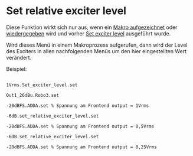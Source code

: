 # Set relative exciter level

Diese Funktion wirkt sich nur aus, wenn ein [Makro aufgezeichnet](/de/help/macro/start-macro-recording) oder [wiedergegeben](/de/help/macro/play-macro) wird und vorher [Set exciter level](/de/help/macro/set-exciter-level) ausgeführt wurde.

Wird dieses Menü in einem Makroprozess aufgerufen, dann wird der Level des Exciters in allen nachfolgenden Menüs um den hier eingestellten Wert verändert.

Beispiel:

```plaintext

1Vrms.Set_exciter_level.set

Out1_26dBu.Robo3.set

-20dBFS.ADDA.set % Spannung am Frontend output = 1Vrms

-6dB.set_relative_exciter_level.set

-20dBFS.ADDA.set % Spannung am Frontend output = 0,5Vrms

-6dB.set_relative_exciter_level.set

-20dBFS.ADDA.set % Spannung am Frontend output = 0,25Vrms

```